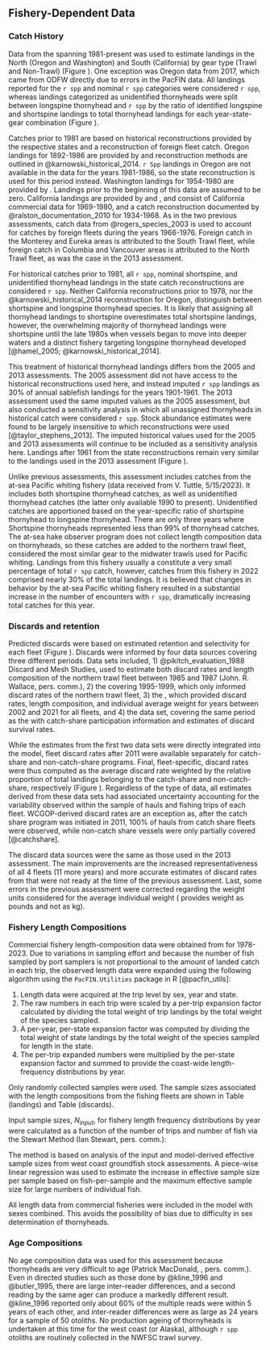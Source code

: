 ## Fishery-Dependent Data

### Catch History 
Data from the \Gls{pacfin} spanning 1981-present was used to estimate landings in the North (Oregon and Washington) and South (California) by gear type (Trawl and Non-Trawl) (Figure \ref{fig:catch_hist}).  One exception was Oregon data from 2017, which came from ODFW directly due to errors in the PacFIN data. All landings reported for the `r spp` and nominal `r spp` categories were considered `r spp`, whereas landings categorized as unidentified thornyheads were split between longspine thornyhead and `r spp` by the ratio of identified longspine and shortspine landings to total thornyhead landings for each year-state-gear combination (Figure \ref{fig:thornyhead-ratio}).

Catches prior to 1981 are based on historical reconstructions provided by the respective states and a reconstruction of foreign fleet catch. Oregon landings for 1892-1986 are provided by \gls{odfw} and reconstruction methods are outlined in @karnowski_historical_2014. `r Spp` landings in Oregon are not available in the \gls{pacfin} data for the years 1981-1986, so the state reconstruction is used for this period instead. Washington landings for 1954-1980 are provided by \gls{wdfw}. Landings prior to the beginning of this data are assumed to be zero. California landings are provided by \gls{cdfw} and \gls{swfsc}, and consist of California commercial data for 1969-1980, and a catch reconstruction documented by @ralston_documentation_2010 for 1934-1968. As in the two previous assessments, catch data from @rogers_species_2003 is used to account for catches by foreign fleets during the years 1966-1976. Foreign catch in the Monterey and Eureka \gls{inpfc} areas is attributed to the South Trawl fleet, while foreign catch in Columbia and Vancouver areas is attributed to the North Trawl fleet, as was the case in the 2013 assessment.

For historical catches prior to 1981, all `r spp`, nominal shortspine, and unidentified thornyhead landings in the state catch reconstructions are considered `r spp`. Neither California reconstructions prior to 1978, nor the @karnowski_historical_2014 reconstruction for Oregon, distinguish between shortspine and longspine thornyhead species. It is likely that assigning all thornyhead landings to shortspine overestimates total shortspine landings, however, the overwhelming majority of thornyhead landings were shortspine until the late 1980s when vessels began to move into deeper waters and a distinct fishery targeting longspine thornyhead developed [@hamel_2005; @karnowski_historical_2014]. 

This treatment of historical thornyhead landings differs from the 2005 and 2013 assessments. The 2005 assessment did not have access to the historical reconstructions used here, and instead imputed `r spp` landings as 30% of annual sablefish landings for the years 1901-1961. The 2013 assessment used the same imputed values as the 2005 assessment, but also conducted a sensitivity analysis in which all unassigned thornyheads in historical catch were considered `r spp`. Stock abundance estimates were found to be largely insensitive to which reconstructions were used [@taylor_stephens_2013]. The imputed historical values used for the 2005 and 2013 assessments will continue to be included as a sensitivity analysis here. Landings after 1961 from the state reconstructions remain very similar to the landings used in the 2013 assessment (Figure \ref{fig:catch_hist}). 

Unlike previous assessments, this assessment includes catches from the at-sea Pacific whiting fishery (data received from V. Tuttle, 5/15/2023). It includes both shortspine thornyhead catches, as well as unidentified thornyhead catches (the latter only available 1990 to present). Unidentified catches are apportioned based on the year-specific ratio of shortspine thornyhead to longspine thornyhead. There are only three years where Shortspine thornyheads represented less than 99% of thornyhead catches. The at-sea hake observer program does not collect length composition data on thornyheads, so these catches are added to the northern trawl fleet, considered the most similar gear to the midwater trawls used for Pacific whiting. Landings from this fishery usually a constitute a very small percentage of total `r spp` catch, however, catches from this fishery in 2022 comprised nearly 30% of the total landings. It is believed that changes in behavior by the at-sea Pacific whiting fishery resulted in a substantial increase in the number of encounters with `r spp`, dramatically increasing total catches for this year.

### Discards and retention
Predicted discards were based on estimated retention and selectivity for each fleet (Figure \ref{fig:disc_hist}). Discards were informed by four data sources covering three different periods. Data sets included, 1) @pikitch_evaluation_1988 Discard and Mesh Studies, used to estimate both discard rates and length composition of the northern trawl fleet between 1985 and 1987 (John. R. Wallace, \gls{nwfsc} pers. comm.), 2) the \gls{edcp} covering 1995-1999, which only informed discard rates of the northern trawl fleet, 3) the \gls{wcgop}, which provided discard rates, length composition, and individual average weight for years between 2002 and 2021 for all fleets, and 4) the \gls{gemm} data set, covering the same period as the \gls{wcgop} with catch-share participation information and estimates of discard survival rates.

While the estimates from the first two data sets were directly integrated into the model, fleet discard rates after 2011 were available separately for catch-share and non-catch-share programs. Final, fleet-specific, discard rates were thus computed as the average \gls{wcgop} discard rate weighted by the relative proportion of total landings belonging to the catch-share and non-catch-share, respectively (Figure \ref{fig:disc_rates_WCGOP}). Regardless of the type of data, all estimates derived from these data sets had associated uncertainty accounting for the variability observed within the sample of hauls and fishing trips of each fleet. WCGOP-derived discard rates are an exception as, after the catch share program was initiated in 2011, 100% of hauls from catch share fleets were observed, while non-catch share vessels were only partially covered [@catchshare].

The discard data sources were the same as those used in the 2013 assessment. The main improvements are the increased representativeness of all 4 fleets (11 more years) and more accurate estimates of discard rates from \gls{edcp} that were not ready at the time of the previous assessment. Last, some errors in the previous assessment were corrected regarding the weight units considered for the average individual weight (\gls{wcgop} provides weight as pounds and not as kg).

### Fishery Length Compositions 
Commercial fishery length-composition data were obtained from \gls{pacfin} for 1978-2023. Due to variations in sampling effort and because the number of fish sampled by port samplers is not proportional to the amount of landed catch in each trip, the observed length data were expanded using the following algorithm using the `PacFIN.Utilities` package in R [@pacfin_utils]:

1. Length data were acquired at the trip level by sex, year and state.
2. The raw numbers in each trip were scaled by a per-trip expansion factor calculated by dividing the total weight of trip landings by the total weight of the species sampled. 
3. A per-year, per-state expansion factor was computed by dividing the total weight of state landings by the total weight of the species sampled for length in the state. 
4. The per-trip expanded numbers were multiplied by the per-state expansion factor and summed to provide the coast-wide length-frequency distributions by year.

Only randomly collected samples were used. The sample sizes associated with the length compositions from the fishing fleets are shown in Table \ref{tab:lensamp} (landings) and Table \ref{tab:disclensamp} (discards).

Input sample sizes, ${N_{input}}$, for fishery length frequency distributions by year were calculated as a function of the number of trips and number of fish via the Stewart Method (Ian Stewart, pers. comm.): 

\begin{equation} {N_{input} = N_{trips} + 0.138N_{fish}}\qquad\text{ when }\frac{N_{fish}}{N_{trips}}<44 \end{equation}

 \begin{equation} {N_{input} = 7.06N_{trips}}\qquad\qquad\qquad\text{ when }\frac{N_{fish}}{N_{trips}}\ge 44 \end{equation}

The method is based on analysis of the input and model-derived effective sample sizes from west coast groundfish stock assessments. A piece-wise linear regression was used to estimate the increase in effective sample size per sample based on fish-per-sample and the maximum effective sample size for large numbers of individual fish.

All length data from commercial fisheries were included in the model with sexes combined. This avoids the possibility of bias due to difficulty in sex determination of thornyheads.

### Age Compositions 
No age composition data was used for this assessment because thornyheads are very difficult to age (Patrick MacDonald, \gls{nwfsc}, pers. comm.).  Even in directed studies such as those done by @kline_1996 and @butler_1995, there are large inter-reader differences, and a second reading by the same ager can produce a markedly different result. @kline_1996 reported only about 60% of the multiple reads were within 5 years of each other, and inter-reader differences were as large as 24 years for a sample of 50 otoliths. No production ageing of thornyheads is undertaken at this time for the west coast (or Alaska), although `r spp` otoliths are routinely collected in the NWFSC trawl survey.